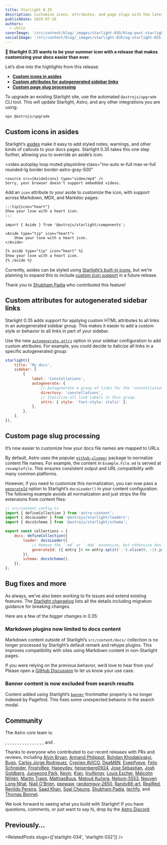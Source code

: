 ```yaml
---
title: Starlight 0.35
description: Customize icons, attributes, and page slugs with the latest Starlight release.
publishDate: 2025-07-16
authors:
  - chris
coverImage: '/src/content/blog/_images/starlight-035/blog-post-starlight-035.webp'
socialImage: '/src/content/blog/_images/starlight-035/og-starlight-035.webp'
---
```



**🌟 Starlight 0.35 wants to be your summer icon with a release that makes customizing your docs easier than ever.**

Let’s dive into the highlights from this release:

- [**Custom icons in asides**](#custom-icons-in-asides)
- [**Custom attributes for autogenerated sidebar links**](#custom-attributes-for-autogenerated-sidebar-links)
- [**Custom page slug processing**](#custom-page-slug-processing)

To upgrade an existing Starlight site, use the automated `@astrojs/upgrade` CLI tool. This will update Starlight, Astro, and any other integrations you are using:

```sh
npx @astrojs/upgrade
```

## Custom icons in asides

Starlight’s [asides](https://starlight.astro.build/guides/authoring-content/#asides) make it easy to add styled notes, warnings, and other kinds of callouts to your docs pages.
Starlight 0.35 takes this one step further, allowing you to override an aside’s icon.

<video
	autoplay
	loop
	muted
	playsinline
	class="mx-auto w-full max-w-full rounded-lg border border-astro-gray-500"
>
	<source src={AsideIcons} type="video/mp4" />
	Sorry, your browser doesn't support embedded videos.
</video>

Add an `icon` attribute to your aside to customize the icon, with support across Markdown, MDX, and Markdoc pages:

```md title="example.md" 'icon="heart"'
:::tip{icon="heart"}
Show your love with a heart icon.
:::
```

```mdx title="example.mdx" 'icon="heart"'
import { Aside } from '@astrojs/starlight/components';

<Aside type="tip" icon="heart">
	Show your love with a heart icon.
</Aside>
```

```md title="example.mdoc" 'icon="heart"'
{% aside type="tip" icon="heart" %}
Show your love with a heart icon.
{% /aside %}
```

Currently, asides can be styled using [Starlight’s built-in icons](https://starlight.astro.build/reference/icons/), but we’re planning to expand this to include [custom icon support](https://github.com/withastro/starlight/pull/3024) in a future release.

Thank you to [Shubham Padia](https://github.com/shubham-padia) who contributed this feature!

## Custom attributes for autogenerated sidebar links

Starlight 0.35 adds support for applying custom HTML attributes to all links in an autogenerated sidebar group.
This makes it easier to add a custom style or behavior to all links in part of your sidebar.

Use the new [`autogenerate.attrs`](https://starlight.astro.build/guides/sidebar/#custom-html-attributes-for-autogenerated-links) option in your sidebar configuration to add custom attributes.
For example, you could decide to italicize all links in a specific autogenerated group:

```js {9-10}
starlight({
	title: 'My docs',
	sidebar: [
		{
			label: 'Constellations',
			autogenerate: {
				// Autogenerate a group of links for the 'constellations' directory.
				directory: 'constellations',
				// Italicize all link labels in this group.
				attrs: { style: 'font-style: italic' },
			},
		},
	],
}),
```

## Custom page slug processing

It’s now easier to customize how your docs file names are mapped to URLs.

By default, Astro uses the popular [`github-slugger`](https://github.com/Flet/github-slugger) package to normalize content file names.
For example, the content in `Example.File.md` is served at `/examplefile`.
This ensures consistent output and URL compatibility with many common platforms.

However, if you need to customize this normalization, you can now pass a [`generateId`](https://starlight.astro.build/reference/configuration/#generateid) option to Starlight’s `docsLoader()` in your content configuration.
The following example avoids all normalization and just strips the file extensions from content files:

```js {9-10}
// src/content.config.ts
import { defineCollection } from 'astro:content';
import { docsLoader } from '@astrojs/starlight/loaders';
import { docsSchema } from '@astrojs/starlight/schema';

export const collections = {
	docs: defineCollection({
		loader: docsLoader({
			// Remove the `.md` or `.mdx` extension, but otherwise don’t process filenames.
			generateId: ({ entry }) => entry.split('.').slice(0, -1).join('.'),
		}),
		schema: docsSchema(),
	}),
};
```

## Bug fixes and more

As always, we’ve also been working to fix issues and extend existing features. The [Starlight changelog](https://github.com/withastro/starlight/blob/main/packages/starlight/CHANGELOG.md) lists all the details including migration guidance for breaking changes.

Here are a few of the bigger changes in 0.35:

### Markdown plugins now limited to docs content

Markdown content outside of Starlight’s `src/content/docs/` collection is no longer processed by Starlight’s default remark and rehype plugins.
This improves compatibility with sites using Markdown content in non-Starlight pages.

If you were relying on the previous behavior, we’d love to hear from you!
Please open a [GitHub Discussion](https://github.com/withastro/starlight/discussions/new/choose) to let us know your use case.

### Banner content is now excluded from search results

Content added using Starlight’s [`banner`](https://starlight.astro.build/reference/frontmatter/#banner) frontmatter property is no longer indexed by Pagefind.
This fixes some unexpected behavior in the search modal.

## Community

The Astro core team is:

<Mention name="alex" />, <Mention name="ben" />, <Mention name="caleb" />,
<Mention name="chris" />, <Mention name="ema" />, <Mention name="erika" />,
<Mention name="florian" />, <Mention name="fred" />, <Mention name="fuzzy" />,
<Mention name="hideoo" />, <Mention name="luiz" />, <Mention name="matt" />,
<Mention name="matthew" />, <Mention name="nate" />, <Mention name="reuben" />,
<Mention name="sarah" />, and <Mention name="yan" />.

Thanks to everyone who contributed to our recent releases with PRs and reviews, including [Alvin Bryan](https://github.com/alvinometric), [Armand Philippot](https://github.com/ArmandPhilippot), [Bohdan Khodakivskyi](https://github.com/byzyk), [Bugo](https://github.com/dragomano), [Carlos Jorge Rodriguez](https://github.com/carlosjorger), [Cyprien AVICO](https://github.com/Akmot9), [DeaM8N](https://github.com/DeaM8N), [Eveeifyeve](https://github.com/Eveeifyeve), [Felix Schneider](https://github.com/trueberryless), [FrostyBee](https://github.com/frostybee), [Happydev](https://github.com/MoustaphaDev), [heisenberg0924](https://github.com/heisenberg0924), [Jose Sebastian](https://github.com/joesaby), [Josh Goldberg](https://github.com/JoshuaKGoldberg), [Junseong Park](https://github.com/jsparkdev), [Kevin](https://github.com/kevinzunigacuellar), [Kian](https://github.com/KianNH), [liruifengv](https://github.com/liruifengv), [Louis Escher](https://github.com/louisescher), [Malcolm Nihlén](https://github.com/scriptcoded), [Martin Trapp](https://github.com/martrapp), [MathiasBuus](https://github.com/MathiasBuus), [Matouš Kučera](https://github.com/zlataovce), [Nelson-5553](https://github.com/Nelson-5553), [Nguyen Long Nhat](https://github.com/torn4dom4n), [Niall O'Brien](https://github.com/niallobrien), [pppwaw](https://github.com/pppwaw), [randomguy-2650](https://github.com/randomguy-2650), [Randy88-art](https://github.com/Randy88-art), [RealRed](https://github.com/redxXxkiller), [Renildo Pereira](https://github.com/rrenildopereiraa), [Saad Khan](https://github.com/SuperKXT), [Sgal Cheung](https://github.com/sgalcheung), [Shubham Padia](https://github.com/shubham-padia), [techfg](https://github.com/techfg), and [Thomas Bonnet](https://github.com/thomasbnt).

We look forward to seeing what you build with Starlight! If you have questions, comments, or just want to say hi, drop by the [Astro Discord](https://astro.build/chat).

## Previously…


<RelatedPosts slugs={['starlight-034', 'starlight-032']} />
